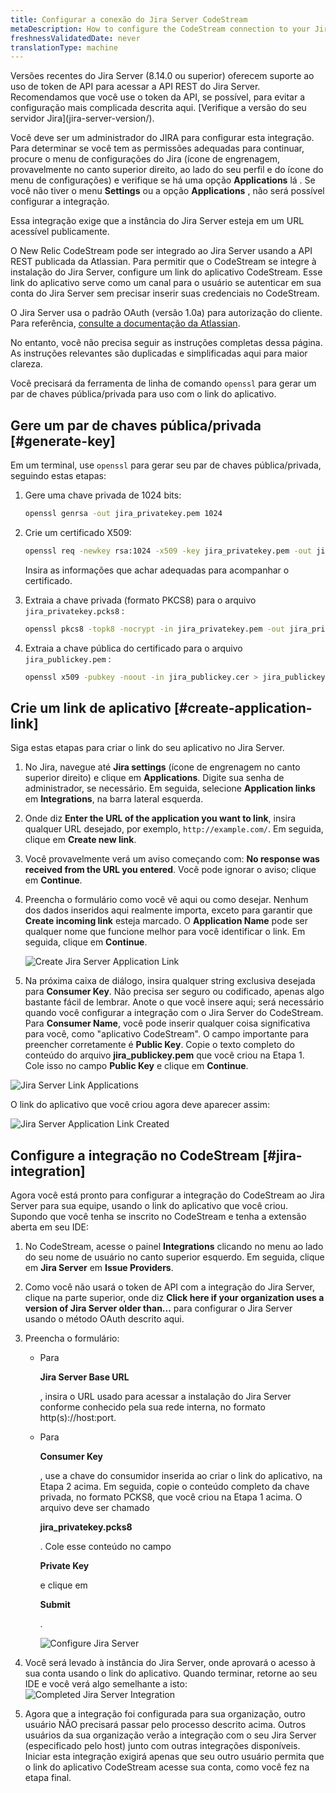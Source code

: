 ```yaml
---
title: Configurar a conexão do Jira Server CodeStream
metaDescription: How to configure the CodeStream connection to your Jira server.
freshnessValidatedDate: never
translationType: machine
---
```







<Callout variant="caution">
  Versões recentes do Jira Server (8.14.0 ou superior) oferecem suporte ao uso de token de API para acessar a API REST do Jira Server. Recomendamos que você use o token da API, se possível, para evitar a configuração mais complicada descrita aqui. [Verifique a versão do seu servidor Jira](jira-server-version/).

  Você deve ser um administrador do JIRA para configurar esta integração. Para determinar se você tem as permissões adequadas para continuar, procure o menu de configurações do Jira (ícone de engrenagem, provavelmente no canto superior direito, ao lado do seu perfil e do ícone do menu de configurações) e verifique se há uma opção <DoNotTranslate>**Applications**</DoNotTranslate> lá . Se você não tiver o menu <DoNotTranslate>**Settings**</DoNotTranslate> ou a opção <DoNotTranslate>**Applications**</DoNotTranslate> , não será possível configurar a integração.

  Essa integração exige que a instância do Jira Server esteja em um URL acessível publicamente.
</Callout>

O New Relic CodeStream pode ser integrado ao Jira Server usando a API REST publicada da Atlassian. Para permitir que o CodeStream se integre à instalação do Jira Server, configure um link do aplicativo CodeStream. Esse link do aplicativo serve como um canal para o usuário se autenticar em sua conta do Jira Server sem precisar inserir suas credenciais no CodeStream.

O Jira Server usa o padrão OAuth (versão 1.0a) para autorização do cliente. Para referência, [consulte a documentação da Atlassian](https://developer.atlassian.com/server/jira/platform/oauth/).

No entanto, você não precisa seguir as instruções completas dessa página. As instruções relevantes são duplicadas e simplificadas aqui para maior clareza.

Você precisará da ferramenta de linha de comando `openssl` para gerar um par de chaves pública/privada para uso com o link do aplicativo.

## Gere um par de chaves pública/privada [#generate-key]

Em um terminal, use `openssl` para gerar seu par de chaves pública/privada, seguindo estas etapas:

1. Gere uma chave privada de 1024 bits:

   ```sh
   openssl genrsa -out jira_privatekey.pem 1024
   ```

2. Crie um certificado X509:

   ```sh
   openssl req -newkey rsa:1024 -x509 -key jira_privatekey.pem -out jira_publickey.cer -days 365
   ```

   Insira as informações que achar adequadas para acompanhar o certificado.

3. Extraia a chave privada (formato PKCS8) para o arquivo `jira_privatekey.pcks8` :

   ```sh
   openssl pkcs8 -topk8 -nocrypt -in jira_privatekey.pem -out jira_privatekey.pcks8
   ```

4. Extraia a chave pública do certificado para o arquivo `jira_publickey.pem` :

   ```sh
   openssl x509 -pubkey -noout -in jira_publickey.cer > jira_publickey.pem
   ```

## Crie um link de aplicativo [#create-application-link]

Siga estas etapas para criar o link do seu aplicativo no Jira Server.

1. No Jira, navegue até <DoNotTranslate>**Jira settings**</DoNotTranslate> (ícone de engrenagem no canto superior direito) e clique em <DoNotTranslate>**Applications**</DoNotTranslate>. Digite sua senha de administrador, se necessário. Em seguida, selecione <DoNotTranslate>**Application links**</DoNotTranslate> em <DoNotTranslate>**Integrations**</DoNotTranslate>, na barra lateral esquerda.

2. Onde diz <DoNotTranslate>**Enter the URL of the application you want to link**</DoNotTranslate>, insira qualquer URL desejado, por exemplo, `http://example.com/`. Em seguida, clique em <DoNotTranslate>**Create new link**</DoNotTranslate>.

3. Você provavelmente verá um aviso começando com: <DoNotTranslate>**No response was received from the URL you entered**</DoNotTranslate>. Você pode ignorar o aviso; clique em <DoNotTranslate>**Continue**</DoNotTranslate>.

4. Preencha o formulário como você vê aqui ou como desejar. Nenhum dos dados inseridos aqui realmente importa, exceto para garantir que <DoNotTranslate>**Create incoming link**</DoNotTranslate> esteja marcado. O <DoNotTranslate>**Application Name**</DoNotTranslate> pode ser qualquer nome que funcione melhor para você identificar o link. Em seguida, clique em <DoNotTranslate>**Continue**</DoNotTranslate>.

   <img
     alt="Create Jira Server Application Link"
     src={codestreamCreateJiraServerAppLink}
   />

5. Na próxima caixa de diálogo, insira qualquer string exclusiva desejada para <DoNotTranslate>**Consumer Key**</DoNotTranslate>. Não precisa ser seguro ou codificado, apenas algo bastante fácil de lembrar. Anote o que você insere aqui; será necessário quando você configurar a integração com o Jira Server do CodeStream. Para <DoNotTranslate>**Consumer Name**</DoNotTranslate>, você pode inserir qualquer coisa significativa para você, como "aplicativo CodeStream". O campo importante para preencher corretamente é <DoNotTranslate>**Public Key**</DoNotTranslate>. Copie o texto completo do conteúdo do arquivo <DoNotTranslate>**jira_publickey.pem**</DoNotTranslate> que você criou na Etapa 1. Cole isso no campo <DoNotTranslate>**Public Key**</DoNotTranslate> e clique em <DoNotTranslate>**Continue**</DoNotTranslate>.

<img
  alt="Jira Server Link Applications"
  src={codestreamJiraServerAppLinkOauth}
/>

O link do aplicativo que você criou agora deve aparecer assim:

<img
  alt="Jira Server Application Link Created"
  src={codestreamJiraServerAppLinkCreated}
/>

## Configure a integração no CodeStream [#jira-integration]

Agora você está pronto para configurar a integração do CodeStream ao Jira Server para sua equipe, usando o link do aplicativo que você criou. Supondo que você tenha se inscrito no CodeStream e tenha a extensão aberta em seu IDE:

1. No CodeStream, acesse o painel <DoNotTranslate>**Integrations**</DoNotTranslate> clicando no menu ao lado do seu nome de usuário no canto superior esquerdo. Em seguida, clique em <DoNotTranslate>**Jira Server**</DoNotTranslate> em <DoNotTranslate>**Issue Providers**</DoNotTranslate>.

2. Como você não usará o token de API com a integração do Jira Server, clique na parte superior, onde diz <DoNotTranslate>**Click here if your organization uses a version of Jira Server older than...**</DoNotTranslate> para configurar o Jira Server usando o método OAuth descrito aqui.

3. Preencha o formulário:

   * Para

     <DoNotTranslate>**Jira Server Base URL**</DoNotTranslate>

     , insira o URL usado para acessar a instalação do Jira Server conforme conhecido pela sua rede interna, no formato http(s)://host:port.

   * Para

     <DoNotTranslate>**Consumer Key**</DoNotTranslate>

     , use a chave do consumidor inserida ao criar o link do aplicativo, na Etapa 2 acima. Em seguida, copie o conteúdo completo da chave privada, no formato PCKS8, que você criou na Etapa 1 acima. O arquivo deve ser chamado

     <DoNotTranslate>**jira_privatekey.pcks8**</DoNotTranslate>

     . Cole esse conteúdo no campo

     <DoNotTranslate>**Private Key**</DoNotTranslate>

     e clique em

     <DoNotTranslate>**Submit**</DoNotTranslate>

     .

     <img alt="Configure Jira Server" src={codestreamConfigureJiraServer}/>

4. Você será levado à instância do Jira Server, onde aprovará o acesso à sua conta usando o link do aplicativo. Quando terminar, retorne ao seu IDE e você verá algo semelhante a isto:<img alt="Completed Jira Server Integration" src={codestreamJiraServerIntegrationComplete}/>

5. Agora que a integração foi configurada para sua organização, outro usuário NÃO precisará passar pelo processo descrito acima. Outros usuários da sua organização verão a integração com o seu Jira Server (especificado pelo host) junto com outras integrações disponíveis. Iniciar esta integração exigirá apenas que seu outro usuário permita que o link do aplicativo CodeStream acesse sua conta, como você fez na etapa final.